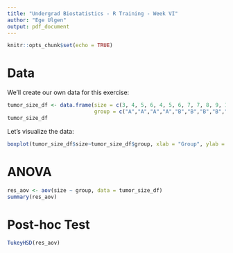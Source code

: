 ```yaml
---
title: "Undergrad Biostatistics - R Training - Week VI"
author: "Ege Ulgen"
output: pdf_document
---
```


```r
knitr::opts_chunk$set(echo = TRUE)
```

# Data

We'll create our own data for this exercise:

```r
tumor_size_df <- data.frame(size = c(3, 4, 5, 6, 4, 5, 6, 7, 7, 8, 9, 10),
                            group = c("A","A","A","A","B","B","B","B","C","C","C","C"))
tumor_size_df
```

Let's visualize the data:

```r
boxplot(tumor_size_df$size~tumor_size_df$group, xlab = "Group", ylab = "Tumor Size")
```

# ANOVA 

```r
res_aov <- aov(size ~ group, data = tumor_size_df)
summary(res_aov)
```

# Post-hoc Test

```r
TukeyHSD(res_aov)
```
